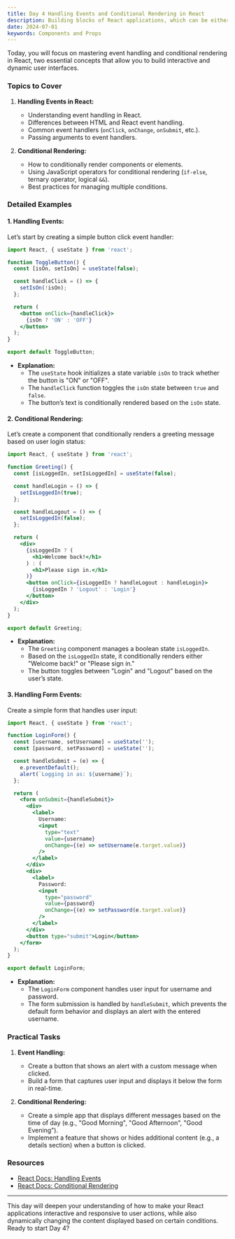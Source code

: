 ```yaml
---
title: Day 4 Handling Events and Conditional Rendering in React
description: Building blocks of React applications, which can be either functional or class-based.
date: 2024-07-01
keywords: Components and Props
---
```


Today, you will focus on mastering event handling and conditional rendering in React, two essential concepts that allow you to build interactive and dynamic user interfaces.

### Topics to Cover

1. **Handling Events in React:**
   - Understanding event handling in React.
   - Differences between HTML and React event handling.
   - Common event handlers (`onClick`, `onChange`, `onSubmit`, etc.).
   - Passing arguments to event handlers.

2. **Conditional Rendering:**
   - How to conditionally render components or elements.
   - Using JavaScript operators for conditional rendering (`if-else`, ternary operator, logical `&&`).
   - Best practices for managing multiple conditions.

### Detailed Examples

#### 1. **Handling Events:**

Let’s start by creating a simple button click event handler:

```jsx
import React, { useState } from 'react';

function ToggleButton() {
  const [isOn, setIsOn] = useState(false);

  const handleClick = () => {
    setIsOn(!isOn);
  };

  return (
    <button onClick={handleClick}>
      {isOn ? 'ON' : 'OFF'}
    </button>
  );
}

export default ToggleButton;
```

- **Explanation:** 
  - The `useState` hook initializes a state variable `isOn` to track whether the button is "ON" or "OFF".
  - The `handleClick` function toggles the `isOn` state between `true` and `false`.
  - The button’s text is conditionally rendered based on the `isOn` state.

#### 2. **Conditional Rendering:**

Let’s create a component that conditionally renders a greeting message based on user login status:

```jsx
import React, { useState } from 'react';

function Greeting() {
  const [isLoggedIn, setIsLoggedIn] = useState(false);

  const handleLogin = () => {
    setIsLoggedIn(true);
  };

  const handleLogout = () => {
    setIsLoggedIn(false);
  };

  return (
    <div>
      {isLoggedIn ? (
        <h1>Welcome back!</h1>
      ) : (
        <h1>Please sign in.</h1>
      )}
      <button onClick={isLoggedIn ? handleLogout : handleLogin}>
        {isLoggedIn ? 'Logout' : 'Login'}
      </button>
    </div>
  );
}

export default Greeting;
```

- **Explanation:**
  - The `Greeting` component manages a boolean state `isLoggedIn`.
  - Based on the `isLoggedIn` state, it conditionally renders either "Welcome back!" or "Please sign in."
  - The button toggles between "Login" and "Logout" based on the user’s state.

#### 3. **Handling Form Events:**

Create a simple form that handles user input:

```jsx
import React, { useState } from 'react';

function LoginForm() {
  const [username, setUsername] = useState('');
  const [password, setPassword] = useState('');

  const handleSubmit = (e) => {
    e.preventDefault();
    alert(`Logging in as: ${username}`);
  };

  return (
    <form onSubmit={handleSubmit}>
      <div>
        <label>
          Username:
          <input 
            type="text" 
            value={username} 
            onChange={(e) => setUsername(e.target.value)} 
          />
        </label>
      </div>
      <div>
        <label>
          Password:
          <input 
            type="password" 
            value={password} 
            onChange={(e) => setPassword(e.target.value)} 
          />
        </label>
      </div>
      <button type="submit">Login</button>
    </form>
  );
}

export default LoginForm;
```

- **Explanation:**
  - The `LoginForm` component handles user input for username and password.
  - The form submission is handled by `handleSubmit`, which prevents the default form behavior and displays an alert with the entered username.

### Practical Tasks

1. **Event Handling:**
   - Create a button that shows an alert with a custom message when clicked.
   - Build a form that captures user input and displays it below the form in real-time.

2. **Conditional Rendering:**
   - Create a simple app that displays different messages based on the time of day (e.g., "Good Morning", "Good Afternoon", "Good Evening").
   - Implement a feature that shows or hides additional content (e.g., a details section) when a button is clicked.

### Resources

- [React Docs: Handling Events](https://reactjs.org/docs/handling-events.html)
- [React Docs: Conditional Rendering](https://reactjs.org/docs/conditional-rendering.html)

---

This day will deepen your understanding of how to make your React applications interactive and responsive to user actions, while also dynamically changing the content displayed based on certain conditions. Ready to start Day 4?